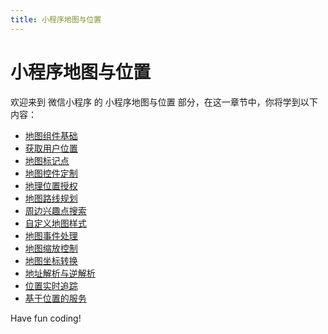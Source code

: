 ```yaml
---
title: 小程序地图与位置
---
```


# 小程序地图与位置

欢迎来到 微信小程序 的 小程序地图与位置 部分，在这一章节中，你将学到以下内容：

- [地图组件基础](./0-map-component-foundation.mdx)
- [获取用户位置](./1-get-user-location.mdx)
- [地图标记点](./2-map-marker-points.mdx)
- [地图控件定制](./3-map-control-customization.mdx)
- [地理位置授权](./4-geolocation-authorization.mdx)
- [地图路线规划](./5-map-route-planning.mdx)
- [周边兴趣点搜索](./6-peripheral-points-of-interest-search.mdx)
- [自定义地图样式](./7-custom-map-style.mdx)
- [地图事件处理](./8-map-event-handling.mdx)
- [地图缩放控制](./9-zoom-control.mdx)
- [地图坐标转换](./10-map-coordinate-conversion.mdx)
- [地址解析与逆解析](./11-geocoding-and-inverse-parsing.mdx)
- [位置实时追踪](./12-real-time-location-tracking.mdx)
- [基于位置的服务](./13-location-based-services.mdx)

Have fun coding!